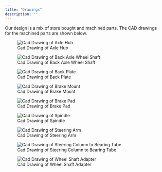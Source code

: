 ```yaml
---
title: "Drawings"
description: ""
---
```


Our design is a mix of store bought and machined parts. The CAD drawings for the machined parts are shown below.

![Cad Drawing of Axle Hub](cadDrawings/AxleHubSS.png)

![Cad Drawing of Back Axle Wheel Shaft](cadDrawings/BackAxleWheelShaftSS.png)

![Cad Drawing of Back Plate](cadDrawings/BackPlateSS.png)

![Cad Drawing of Brake Mount](cadDrawings/brakemountSS.png)

![Cad Drawing of Brake Pad](cadDrawings/BrakePadSS.png)

![Cad Drawing of Spindle](cadDrawings/SpindleSS.png)

![Cad Drawing of Steering Arm](cadDrawings/SteeringArmSS.png)

![Cad Drawing of Steering Column to Bearing Tube](cadDrawings/steeringColumnToBearingTubeSS.png)

![Cad Drawing of Wheel Shaft Adapter](cadDrawings/wheelShaftAdapterSS.png)

